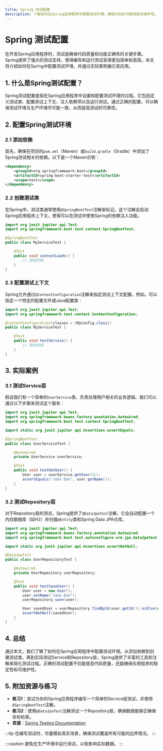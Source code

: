 ```yaml
---
title: Spring 测试配置
description: 了解如何在Spring应用程序中配置测试环境，确保代码的可靠性和可维护性。本文适合初学者，涵盖基本概念、代码示例和实际应用场景。
---
```


# Spring 测试配置

在开发Spring应用程序时，测试是确保代码质量和功能正确性的关键步骤。Spring提供了强大的测试支持，使得编写和运行测试变得更加简单和高效。本文将介绍如何在Spring中配置测试环境，并通过实际案例展示其应用。

## 1. 什么是Spring测试配置？

Spring测试配置是指在Spring应用程序中设置和配置测试环境的过程。它包括定义测试类、配置测试上下文、注入依赖项以及运行测试。通过正确的配置，可以确保测试环境与生产环境尽可能一致，从而提高测试的可靠性。

## 2. 配置Spring测试环境

### 2.1 添加依赖

首先，确保在项目的`pom.xml`（Maven）或`build.gradle`（Gradle）中添加了Spring测试相关的依赖。以下是一个Maven示例：

```xml
<dependency>
    <groupId>org.springframework.boot</groupId>
    <artifactId>spring-boot-starter-test</artifactId>
    <scope>test</scope>
</dependency>
```

### 2.2 创建测试类

在Spring中，测试类通常使用`@SpringBootTest`注解来标记。这个注解会启动Spring应用程序上下文，使得可以在测试中使用Spring的依赖注入功能。

```java
import org.junit.jupiter.api.Test;
import org.springframework.boot.test.context.SpringBootTest;

@SpringBootTest
public class MyServiceTest {

    @Test
    public void contextLoads() {
        // 测试代码
    }
}
```

### 2.3 配置测试上下文

Spring允许通过`@ContextConfiguration`注解来指定测试上下文配置。例如，可以指定一个特定的配置文件或Java配置类：

```java
import org.junit.jupiter.api.Test;
import org.springframework.test.context.ContextConfiguration;

@ContextConfiguration(classes = {MyConfig.class})
public class MyServiceTest {

    @Test
    public void testService() {
        // 测试代码
    }
}
```

## 3. 实际案例

### 3.1 测试Service层

假设我们有一个简单的`UserService`类，负责处理用户相关的业务逻辑。我们可以通过以下步骤来测试这个服务：

```java
import org.junit.jupiter.api.Test;
import org.springframework.beans.factory.annotation.Autowired;
import org.springframework.boot.test.context.SpringBootTest;

import static org.junit.jupiter.api.Assertions.assertEquals;

@SpringBootTest
public class UserServiceTest {

    @Autowired
    private UserService userService;

    @Test
    public void testGetUser() {
        User user = userService.getUser(1L);
        assertEquals("John Doe", user.getName());
    }
}
```

### 3.2 测试Repository层

对于Repository层的测试，Spring提供了`@DataJpaTest`注解，它会自动配置一个内存数据库（如H2）并扫描`@Entity`类和Spring Data JPA仓库。

```java
import org.junit.jupiter.api.Test;
import org.springframework.beans.factory.annotation.Autowired;
import org.springframework.boot.test.autoconfigure.orm.jpa.DataJpaTest;

import static org.junit.jupiter.api.Assertions.assertNotNull;

@DataJpaTest
public class UserRepositoryTest {

    @Autowired
    private UserRepository userRepository;

    @Test
    public void testSaveUser() {
        User user = new User();
        user.setName("Jane Doe");
        userRepository.save(user);

        User savedUser = userRepository.findById(user.getId()).orElse(null);
        assertNotNull(savedUser);
    }
}
```

## 4. 总结

通过本文，我们了解了如何在Spring应用程序中配置测试环境。从添加依赖到创建测试类，再到实际测试Service和Repository层，Spring提供了丰富的工具和注解来简化测试过程。正确的测试配置不仅能提高代码质量，还能确保应用程序的稳定性和可维护性。

## 5. 附加资源与练习

- **练习1**：尝试为你的Spring应用程序编写一个简单的Service层测试，并使用`@SpringBootTest`注解。
- **练习2**：使用`@DataJpaTest`注解测试一个Repository层，确保数据能够正确保存和检索。
- **资源**：[Spring Testing Documentation](https://docs.spring.io/spring-framework/docs/current/reference/html/testing.html)

:::tip
在编写测试时，尽量模拟真实场景，确保测试覆盖所有可能的边界情况。
:::

:::caution
避免在生产环境中运行测试，以免影响实际数据。
:::